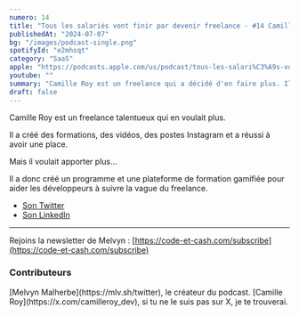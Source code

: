 ```yaml
---
numero: 14
title: "Tous les salariés vont finir par devenir freelance - #14 Camille Roy"
publishedAt: "2024-07-07"
bg: "/images/podcast-single.png"
spotifyId: "e2mhsqt"
category: "SaaS"
apple: "https://podcasts.apple.com/us/podcast/tous-les-salari%C3%A9s-vont-finir-par-devenir-freelance/id1701022126?i=1000663594965"
youtube: ""
summary: "Camille Roy est un freelance qui a décidé d'en faire plus. Il a formé des développeurs à WordPress et au freelance en créant sa propre plateforme de formation avec mes formations !"
draft: false
---
```


Camille Roy est un freelance talentueux qui en voulait plus.

Il a créé des formations, des vidéos, des postes Instagram et a réussi à avoir une place.

Mais il voulait apporter plus...

Il a donc créé un programme et une plateforme de formation gamifiée pour aider les développeurs à suivre la vague du freelance.

- [Son Twitter](https://x.com/camilleroy_dev)
- [Son LinkedIn](https://www.linkedin.com/in/camille-roy-dev/)

---

Rejoins la newsletter de Melvyn : [https://code-et-cash.com/subscribe](https://code-et-cash.com/subscribe)

### Contributeurs

<Contributor>
  [Melvyn Malherbe](https://mlv.sh/twitter), le créateur du podcast.
</Contributor>
<Contributor>
  [Camille Roy](https://x.com/camilleroy_dev), si tu ne le suis pas sur X, je te
  trouverai.
</Contributor>
